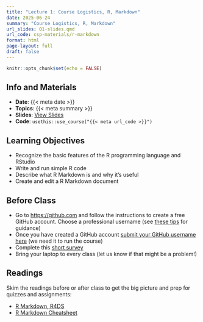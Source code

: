 ```yaml
---
title: "Lecture 1: Course Logistics, R, Markdown"
date: 2025-06-24
summary: "Course Logistics, R, Markdown"
url_slides: 01-slides.qmd
url_code: csp-materials/r-markdown
format: html
page-layout: full
draft: false
---
```


```r
knitr::opts_chunk$set(echo = FALSE)
```

## Info and Materials

* **Date**: {{< meta date >}}
* **Topics**: {{< meta summary >}}
* **Slides**: [View Slides]({{< meta url_slides >}})
* **Code**: `usethis::use_course("{{< meta url_code >}}")`


## Learning Objectives

- Recognize the basic features of the R programming language and RStudio
- Write and run simple R code
- Describe what R Markdown is and why it's useful
- Create and edit a R Markdown document


## Before Class

- Go to <https://github.com> and follow the instructions to create a free GitHub account. Choose a professional username (see [these tips](https://happygitwithr.com/github-acct) for guidance)
- Once you have created a GitHub account [submit your GitHub username here](https://docs.google.com/spreadsheets/d/1g9WczTdEq0RxDPRvhCYL8JTL9xnsbQzV-lM8SgVEc8w/edit?usp=sharing) (we need it to run the course)
- Complete this [short survey](https://forms.gle/pY7sCoCVEDEe7bYD7)
- Bring your laptop to every class (let us know if that might be a problem!)


## Readings

Skim the readings before or after class to get the big picture and prep for quizzes and assignments:

- [R Markdown, R4DS](https://r4ds.had.co.nz/r-markdown.html)
- [R Markdown Cheatsheet](https://rmarkdown.rstudio.com/lesson-15.HTML)
